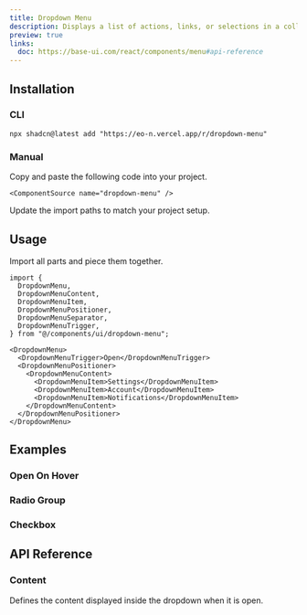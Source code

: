 ```yaml
---
title: Dropdown Menu
description: Displays a list of actions, links, or selections in a collapsible panel.
preview: true
links:
  doc: https://base-ui.com/react/components/menu#api-reference
---
```


<ComponentTabs name="dropdown-menu-demo" />

## Installation

### CLI

```package-install
npx shadcn@latest add "https://eo-n.vercel.app/r/dropdown-menu"
```

### Manual

<Steps>

  <Step>
    Copy and paste the following code into your project.

    <ComponentSource name="dropdown-menu" />

  </Step>
  
  <Step>Update the import paths to match your project setup.</Step>

</Steps>

## Usage

Import all parts and piece them together.

```tsx
import {
  DropdownMenu,
  DropdownMenuContent,
  DropdownMenuItem,
  DropdownMenuPositioner,
  DropdownMenuSeparator,
  DropdownMenuTrigger,
} from "@/components/ui/dropdown-menu";
```

```tsx
<DropdownMenu>
  <DropdownMenuTrigger>Open</DropdownMenuTrigger>
  <DropdownMenuPositioner>
    <DropdownMenuContent>
      <DropdownMenuItem>Settings</DropdownMenuItem>
      <DropdownMenuItem>Account</DropdownMenuItem>
      <DropdownMenuItem>Notifications</DropdownMenuItem>
    </DropdownMenuContent>
  </DropdownMenuPositioner>
</DropdownMenu>
```

## Examples

### Open On Hover

<ComponentTabs name="dropdown-menu-hover" />

### Radio Group

<ComponentTabs name="dropdown-menu-radio" />

### Checkbox

<ComponentTabs name="dropdown-menu-checkbox" />

## API Reference

### Content

Defines the content displayed inside the dropdown when it is open.

<AutoTypeTable path="./types/docs/dropdown.ts" name="ContentProps" />
